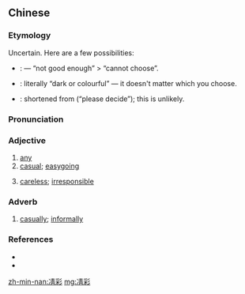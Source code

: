 ==Chinese==
{{zh-forms|alt=請裁,凊采,凊菜,凊採,信採,襯採,靘彩,且睬,且採,䞋采,䞋綵,䞋彩,稱采,稱採,稱睬,稱彩,儭睬,情在,輕菜,青菜,青采,信嘴,信手}}

===Etymology===
Uncertain. Here are a few possibilities:
* {{lang|zh|凊彩}}: {{zh-compound|*凊|*彩|cold|good}} — “not good enough” > “cannot choose”.
* {{lang|zh|靘彩}}: literally “dark or colourful” — it doesn't matter which you choose.
* {{lang|zh|請裁}}: shortened from {{lang|zh|[[請]][[汝]][[裁決]]}} (“please decide”); this is unlikely.

===Pronunciation===
{{zh-pron
|mn=chhìn-chhái/zz:khìn-chhái
|cat=a,adv
}}

===Adjective===
{{zh-adj}} {{tlb|zh|Min Nan}}

# [[any]]
# [[casual]]; [[easygoing]]
# {{lb|zh|Xiamen|Quanzhou|Taiwan}} [[careless]]; [[irresponsible]]

===Adverb===
{{zh-adv}} {{tlb|zh|Min Nan}}

# [[casually]]; [[informally]]

===References===
* {{thcwda|304}}
* {{cite-web
|author=劉建仁
|authorlink=
|date=2011-01-21
|url=https://taiwanlanguage.wordpress.com/2011/01/21/襯採•靘彩（ts‘inʟ-ts‘aiˋ）──隨便/
|title=襯採•靘彩（ts‘inʟ-ts‘aiˋ）──隨便
|work=台灣話的語源與理據
|language=Chinese
|accessdate=2016-10-12
}}

[[zh-min-nan:凊彩]]
[[mg:凊彩]]